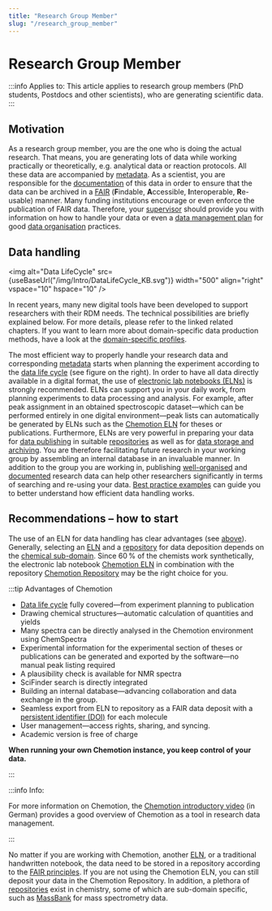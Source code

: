 ```yaml
---
title: "Research Group Member"
slug: "/research_group_member"
---
```


# Research Group Member


:::info Applies to:
This article applies to research group members (PhD students, Postdocs and other scientists), who are generating scientific data.
:::

## Motivation

As a research group member, you are the one who is doing the actual research. That means, you are generating lots of data while working practically or theoretically, e.g. analytical data or reaction protocols. All these data are accompanied by [metadata](/docs/metadata). As a scientist, you are responsible for the [documentation](/docs/data_documentation) of this data in order to ensure that the data can be archived in a [FAIR](/docs/fair) (**F**indable, **A**ccessible, **I**nteroperable, **R**e-usable) manner. Many funding institutions encourage or even enforce the publication of FAIR data. Therefore, your [supervisor](/docs/research_group_leader) should provide you with information on how to handle your data or even a [data management plan](/docs/dmp) for good [data organisation](/docs/data_organisation) practices.

## Data handling

<img
    alt="Data LifeCycle"
    src={useBaseUrl("/img/Intro/DataLifeCycle_KB.svg")}
    width="500"
    align="right"
    vspace="10"
    hspace="10"
/>

In recent years, many new digital tools have been developed to support researchers with their RDM needs. The technical possibilities are briefly explained below. For more details, please refer to the linked related chapters. If you want to learn more about domain-specific data production methods, have a look at the [domain-specific profiles](/docs/role_guide).

The most efficient way to properly handle your research data and corresponding [metadata](/docs/metadata) starts when planning the experiment according to the [data life cycle](/docs/data_life_cycle) (see figure on the right). In order to have all data directly available in a digital format, the use of [electronic lab notebooks (ELNs)](/docs/eln) is strongly recommended. ELNs can support you in your daily work, from planning experiments to data processing and analysis. For example, after peak assignment in an obtained spectroscopic dataset—which can be performed entirely in one digital environment—peak lists can automatically be generated by ELNs such as the [Chemotion ELN](https://www.chemotion.net/) for theses or publications. Furthermore, ELNs are very powerful in preparing your data for [data publishing](/docs/data_publishing) in suitable [repositories](/docs/repositories) as well as for [data storage and archiving](/docs/data_storage). You are therefore facilitating future research in your working group by assembling an internal database in an invaluable manner. In addition to the group you are working in, publishing [well-organised](/docs/data_organisation) and [documented](/docs/data_documentation) research data can help other researchers significantly in terms of searching and re-using your data. [Best practice examples](/docs/best_practice) can guide you to better understand how efficient data handling works.

## Recommendations – how to start

The use of an ELN for data handling has clear advantages (see [above](#data-handling)). Generally, selecting an [ELN](/docs/eln) and a [repository](/docs/repositories) for data deposition depends on the [chemical sub-domain](/docs/domain_guide). Since 60 % of the chemists work synthetically, the electronic lab notebook [Chemotion ELN](https://www.chemotion.net/) in combination with the repository [Chemotion Repository](https://www.chemotion-repository.net/) may be the right choice for you.

:::tip Advantages of Chemotion

-   [Data life cycle](/docs/data_life_cycle) fully covered—from experiment planning to publication
-   Drawing chemical structures—automatic calculation of quantities and yields
-   Many spectra can be directly analysed in the Chemotion environment using ChemSpectra
-   Experimental information for the experimental section of theses or publications can be generated and exported by the software—no manual peak listing required
-   A plausibility check is available for NMR spectra
-   SciFinder search is directly integrated
-   Building an internal database—advancing collaboration and data exchange in the group.
-   Seamless export from ELN to repository as a FAIR data deposit with a [persistent identifier (DOI)](/docs/pid) for each molecule
-   User management—access rights, sharing, and syncing.
-   Academic version is free of charge

**When running your own Chemotion instance, you keep control of your data.**

:::

:::info Info:

For more information on Chemotion, the [Chemotion introductory video](https://www.youtube.com/watch?v=tZHaP6DW-Dw) (in German) provides a good overview of Chemotion as a tool in research data management.

:::

No matter if you are working with Chemotion, another [ELN](/docs/eln), or a traditional handwritten notebook, the data need to be stored in a repository according to the [FAIR principles](/docs/fair). If you are not using the Chemotion ELN, you can still deposit your data in the Chemotion Repository. In addition, a plethora of [repositories](/docs/repositories) exist in chemistry, some of which are sub-domain specific, such as [MassBank](https://massbank.eu/MassBank/) for mass spectrometry data.
